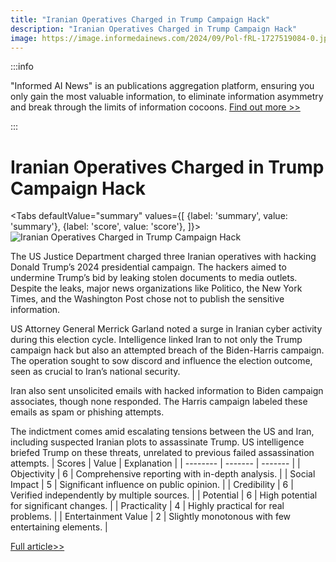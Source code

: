 ```yaml
---
title: "Iranian Operatives Charged in Trump Campaign Hack"
description: "Iranian Operatives Charged in Trump Campaign Hack"
image: https://image.informedainews.com/2024/09/Pol-fRL-1727519084-0.jpg
---
```



:::info

"Informed AI News" is an publications aggregation platform, ensuring you only gain the most valuable information, to eliminate information asymmetry and break through the limits of information cocoons.  [Find out more >>](/)

:::

# Iranian Operatives Charged in Trump Campaign Hack


<Tabs
	defaultValue="summary"
	values={[
	{label: 'summary', value: 'summary'},
	{label: 'score', value: 'score'},
]}>
<TabItem value="summary">
<img
  src="https://image.informedainews.com/2024/09/Pol-fRL-1727519084-0.jpg"
  alt="Iranian Operatives Charged in Trump Campaign Hack"
/>



The US Justice Department charged three Iranian operatives with hacking Donald Trump’s 2024 presidential campaign. The hackers aimed to undermine Trump’s bid by leaking stolen documents to media outlets. Despite the leaks, major news organizations like Politico, the New York Times, and the Washington Post chose not to publish the sensitive information.

US Attorney General Merrick Garland noted a surge in Iranian cyber activity during this election cycle. Intelligence linked Iran to not only the Trump campaign hack but also an attempted breach of the Biden-Harris campaign. The operation sought to sow discord and influence the election outcome, seen as crucial to Iran’s national security.

Iran also sent unsolicited emails with hacked information to Biden campaign associates, though none responded. The Harris campaign labeled these emails as spam or phishing attempts.

The indictment comes amid escalating tensions between the US and Iran, including suspected Iranian plots to assassinate Trump. US intelligence briefed Trump on these threats, unrelated to previous failed assassination attempts.
</TabItem>
<TabItem value="score">
	| Scores     | Value   | Explanation |
	| -------- | ------- | ------- |
	| Objectivity  | 6    | Comprehensive reporting with in-depth analysis.    |
	| Social Impact | 5     | Significant influence on public opinion.    |
	| Credibility    | 6    | Verified independently by multiple sources.    |
	| Potential    | 6    | High potential for significant changes.    |
	| Practicality    | 4    | Highly practical for real problems.    |
	| Entertainment Value    | 2    | Slightly monotonous with few entertaining elements.    |
</TabItem>
</Tabs>

[Full article>>](https://www.theguardian.com/us-news/2024/sep/27/charges-iran-trump-campaign-hack)
